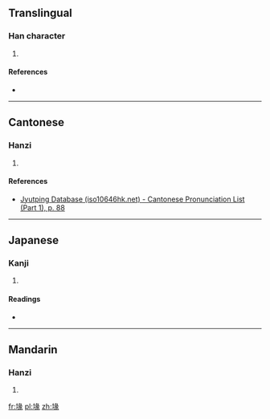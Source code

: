 ==Translingual==

===Han character===
{{Han char|rn=32|rad=土|as=09|sn=12|four=|canj=土女弓人 (GVNO)|ids=⿰[[土]][[彖]]}}

# {{defn|Han|sort=土09}}

====References====
* {{Han ref|kx=0233.130|dkj=05252|dj=0470.290|hdz=10469.130|uh=581F|ud=22559}}

----

==Cantonese==

===Hanzi===
{{yue-hanzi|jyut=[[zyun6]]|y=jyun6}}

# {{defn|lang=yue|sort=土09}}

====References====
*[http://www.iso10646hk.net/jp/document/download.jsp Jyutping Database (iso10646hk.net) - Cantonese Pronunciation List (Part 1), p. 88]

----

==Japanese==

===Kanji===
{{ja-kanji|grade=|rs=土09}}

# {{defn|lang=ja|sort=土09}}

====Readings====
* {{ja-readings|on=[[てん]] (ten), [[でん]] (den)|kun=[[うね]] (une)}}

----

==Mandarin==

===Hanzi===
{{cmn-hanzi|pin=[[zhuàn]] ([[zhuan4]])|wg=chuan<sup>4</sup>}}

# {{defn|lang=cmn|sort=土09}}

[[fr:堟]]
[[pl:堟]]
[[zh:堟]]